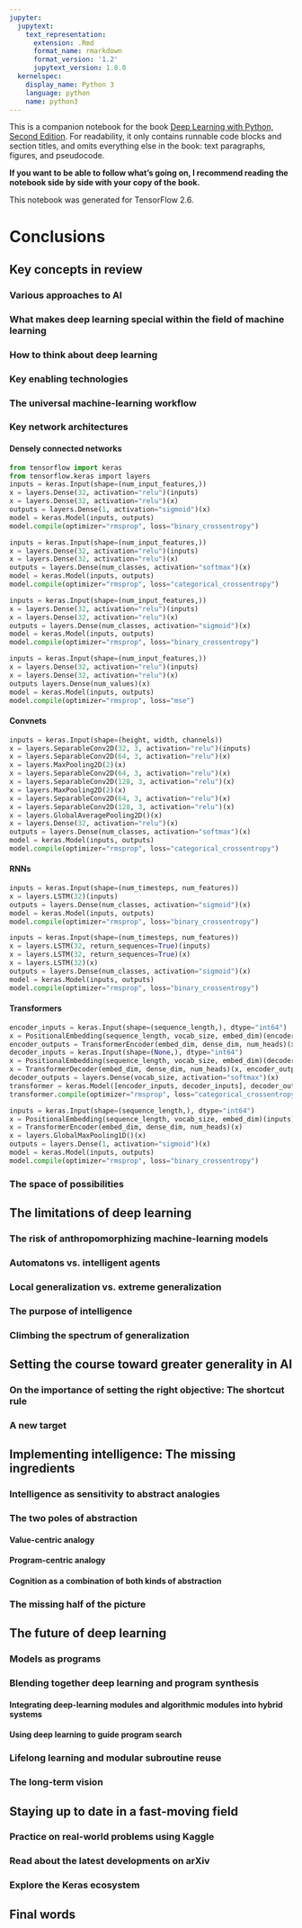 ```yaml
---
jupyter:
  jupytext:
    text_representation:
      extension: .Rmd
      format_name: rmarkdown
      format_version: '1.2'
      jupytext_version: 1.8.0
  kernelspec:
    display_name: Python 3
    language: python
    name: python3
---
```


<!-- #region colab_type="text" -->
This is a companion notebook for the book [Deep Learning with Python, Second Edition](https://www.manning.com/books/deep-learning-with-python-second-edition?a_aid=keras&a_bid=76564dff). For readability, it only contains runnable code blocks and section titles, and omits everything else in the book: text paragraphs, figures, and pseudocode.

**If you want to be able to follow what's going on, I recommend reading the notebook side by side with your copy of the book.**

This notebook was generated for TensorFlow 2.6.
<!-- #endregion -->

<!-- #region colab_type="text" -->
# Conclusions
<!-- #endregion -->

<!-- #region colab_type="text" -->
## Key concepts in review
<!-- #endregion -->

<!-- #region colab_type="text" -->
### Various approaches to AI
<!-- #endregion -->

<!-- #region colab_type="text" -->
### What makes deep learning special within the field of machine learning
<!-- #endregion -->

<!-- #region colab_type="text" -->
### How to think about deep learning
<!-- #endregion -->

<!-- #region colab_type="text" -->
### Key enabling technologies
<!-- #endregion -->

<!-- #region colab_type="text" -->
### The universal machine-learning workflow
<!-- #endregion -->

<!-- #region colab_type="text" -->
### Key network architectures
<!-- #endregion -->

<!-- #region colab_type="text" -->
#### Densely connected networks
<!-- #endregion -->

```python
from tensorflow import keras
from tensorflow.keras import layers
inputs = keras.Input(shape=(num_input_features,))
x = layers.Dense(32, activation="relu")(inputs)
x = layers.Dense(32, activation="relu")(x)
outputs = layers.Dense(1, activation="sigmoid")(x)
model = keras.Model(inputs, outputs)
model.compile(optimizer="rmsprop", loss="binary_crossentropy")
```

```python
inputs = keras.Input(shape=(num_input_features,))
x = layers.Dense(32, activation="relu")(inputs)
x = layers.Dense(32, activation="relu")(x)
outputs = layers.Dense(num_classes, activation="softmax")(x)
model = keras.Model(inputs, outputs)
model.compile(optimizer="rmsprop", loss="categorical_crossentropy")
```

```python
inputs = keras.Input(shape=(num_input_features,))
x = layers.Dense(32, activation="relu")(inputs)
x = layers.Dense(32, activation="relu")(x)
outputs = layers.Dense(num_classes, activation="sigmoid")(x)
model = keras.Model(inputs, outputs)
model.compile(optimizer="rmsprop", loss="binary_crossentropy")
```

```python
inputs = keras.Input(shape=(num_input_features,))
x = layers.Dense(32, activation="relu")(inputs)
x = layers.Dense(32, activation="relu")(x)
outputs layers.Dense(num_values)(x)
model = keras.Model(inputs, outputs)
model.compile(optimizer="rmsprop", loss="mse")
```

<!-- #region colab_type="text" -->
#### Convnets
<!-- #endregion -->

```python
inputs = keras.Input(shape=(height, width, channels))
x = layers.SeparableConv2D(32, 3, activation="relu")(inputs)
x = layers.SeparableConv2D(64, 3, activation="relu")(x)
x = layers.MaxPooling2D(2)(x)
x = layers.SeparableConv2D(64, 3, activation="relu")(x)
x = layers.SeparableConv2D(128, 3, activation="relu")(x)
x = layers.MaxPooling2D(2)(x)
x = layers.SeparableConv2D(64, 3, activation="relu")(x)
x = layers.SeparableConv2D(128, 3, activation="relu")(x)
x = layers.GlobalAveragePooling2D()(x)
x = layers.Dense(32, activation="relu")(x)
outputs = layers.Dense(num_classes, activation="softmax")(x)
model = keras.Model(inputs, outputs)
model.compile(optimizer="rmsprop", loss="categorical_crossentropy")
```

<!-- #region colab_type="text" -->
#### RNNs
<!-- #endregion -->

```python
inputs = keras.Input(shape=(num_timesteps, num_features))
x = layers.LSTM(32)(inputs)
outputs = layers.Dense(num_classes, activation="sigmoid")(x)
model = keras.Model(inputs, outputs)
model.compile(optimizer="rmsprop", loss="binary_crossentropy")
```

```python
inputs = keras.Input(shape=(num_timesteps, num_features))
x = layers.LSTM(32, return_sequences=True)(inputs)
x = layers.LSTM(32, return_sequences=True)(x)
x = layers.LSTM(32)(x)
outputs = layers.Dense(num_classes, activation="sigmoid")(x)
model = keras.Model(inputs, outputs)
model.compile(optimizer="rmsprop", loss="binary_crossentropy")
```

<!-- #region colab_type="text" -->
#### Transformers
<!-- #endregion -->

```python
encoder_inputs = keras.Input(shape=(sequence_length,), dtype="int64")
x = PositionalEmbedding(sequence_length, vocab_size, embed_dim)(encoder_inputs)
encoder_outputs = TransformerEncoder(embed_dim, dense_dim, num_heads)(x)
decoder_inputs = keras.Input(shape=(None,), dtype="int64")
x = PositionalEmbedding(sequence_length, vocab_size, embed_dim)(decoder_inputs)
x = TransformerDecoder(embed_dim, dense_dim, num_heads)(x, encoder_outputs)
decoder_outputs = layers.Dense(vocab_size, activation="softmax")(x)
transformer = keras.Model([encoder_inputs, decoder_inputs], decoder_outputs)
transformer.compile(optimizer="rmsprop", loss="categorical_crossentropy")
```

```python
inputs = keras.Input(shape=(sequence_length,), dtype="int64")
x = PositionalEmbedding(sequence_length, vocab_size, embed_dim)(inputs)
x = TransformerEncoder(embed_dim, dense_dim, num_heads)(x)
x = layers.GlobalMaxPooling1D()(x)
outputs = layers.Dense(1, activation="sigmoid")(x)
model = keras.Model(inputs, outputs)
model.compile(optimizer="rmsprop", loss="binary_crossentropy")
```

<!-- #region colab_type="text" -->
### The space of possibilities
<!-- #endregion -->

<!-- #region colab_type="text" -->
## The limitations of deep learning
<!-- #endregion -->

<!-- #region colab_type="text" -->
### The risk of anthropomorphizing machine-learning models
<!-- #endregion -->

<!-- #region colab_type="text" -->
### Automatons vs. intelligent agents
<!-- #endregion -->

<!-- #region colab_type="text" -->
### Local generalization vs. extreme generalization
<!-- #endregion -->

<!-- #region colab_type="text" -->
### The purpose of intelligence
<!-- #endregion -->

<!-- #region colab_type="text" -->
### Climbing the spectrum of generalization
<!-- #endregion -->

<!-- #region colab_type="text" -->
## Setting the course toward greater generality in AI
<!-- #endregion -->

<!-- #region colab_type="text" -->
### On the importance of setting the right objective: The shortcut rule
<!-- #endregion -->

<!-- #region colab_type="text" -->
### A new target
<!-- #endregion -->

<!-- #region colab_type="text" -->
## Implementing intelligence: The missing ingredients
<!-- #endregion -->

<!-- #region colab_type="text" -->
### Intelligence as sensitivity to abstract analogies
<!-- #endregion -->

<!-- #region colab_type="text" -->
### The two poles of abstraction
<!-- #endregion -->

<!-- #region colab_type="text" -->
#### Value-centric analogy
<!-- #endregion -->

<!-- #region colab_type="text" -->
#### Program-centric analogy
<!-- #endregion -->

<!-- #region colab_type="text" -->
#### Cognition as a combination of both kinds of abstraction
<!-- #endregion -->

<!-- #region colab_type="text" -->
### The missing half of the picture
<!-- #endregion -->

<!-- #region colab_type="text" -->
## The future of deep learning
<!-- #endregion -->

<!-- #region colab_type="text" -->
### Models as programs
<!-- #endregion -->

<!-- #region colab_type="text" -->
### Blending together deep learning and program synthesis
<!-- #endregion -->

<!-- #region colab_type="text" -->
#### Integrating deep-learning modules and algorithmic modules into hybrid systems
<!-- #endregion -->

<!-- #region colab_type="text" -->
#### Using deep learning to guide program search
<!-- #endregion -->

<!-- #region colab_type="text" -->
### Lifelong learning and modular subroutine reuse
<!-- #endregion -->

<!-- #region colab_type="text" -->
### The long-term vision
<!-- #endregion -->

<!-- #region colab_type="text" -->
## Staying up to date in a fast-moving field
<!-- #endregion -->

<!-- #region colab_type="text" -->
### Practice on real-world problems using Kaggle
<!-- #endregion -->

<!-- #region colab_type="text" -->
### Read about the latest developments on arXiv
<!-- #endregion -->

<!-- #region colab_type="text" -->
### Explore the Keras ecosystem
<!-- #endregion -->

<!-- #region colab_type="text" -->
## Final words
<!-- #endregion -->

